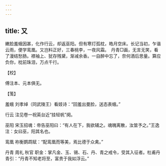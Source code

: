 ```yaml
---
---
---
```

title: 又
---







嫩脸羞蛾因甚，化作行云，却返巫阳。但有寒灯孤枕，皓月空床。长记当初，乍谐云雨，便学鸾凰。又岂料正好，三春桃李，一夜风霜。　丹青□画，无言无笑，看了漫结愁肠。襟袖上、犹存残黛，渐减余香。一自醉中忘了，奈何酒后思量。算应负你，枕前珠泪，万点千行。





【校】


傅注本、元本俱无。





【笺】


羞蛾 刘孝绰（同武陵王）看妓诗：“回羞出曼脸，送态表蛾。”

行云 注见卷一祝英台近“挂轻帆”阕。

巫阳 宋玉招魂：帝告巫阳曰：“有人在下，我欲辅之。魂魄离散，汝筮予之。”王逸注：女曰巫，阳其名也。

鸾凰 祢衡鹦鹉赋：“配鸾凰而等美，焉比德于众禽。”

丹青 周礼 秋官 职金：掌凡金、玉、锡、石、丹、青之戒令，受其入征者。杜甫丹青引：“丹青不知老将至，富贵于我如浮云。”